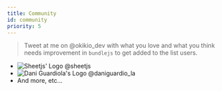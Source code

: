 ```yaml
---
title: Community
id: community
priority: 5
---
```



> Tweet at me on <Anchor href="https://twitter.com/@okikio_dev">@okikio\_dev</Anchor> with what you love and what you think needs improvement in `bundlejs` to get added to the list users.

* <Anchor href="https://opencollective.com/bundle/organization/0/avatar.svg?avatarHeight=128">![Sheetjs' Logo](https://opencollective.com/bundle/organization/0/website) @sheetjs</Anchor> 
* <Anchor href="https://opencollective.com/bundle/individual/0/avatar.svg?avatarHeight=128">![Dani Guardiola's Logo](https://opencollective.com/bundle/individual/0/website) @daniguardio\_la</Anchor> 
* And more, etc...
